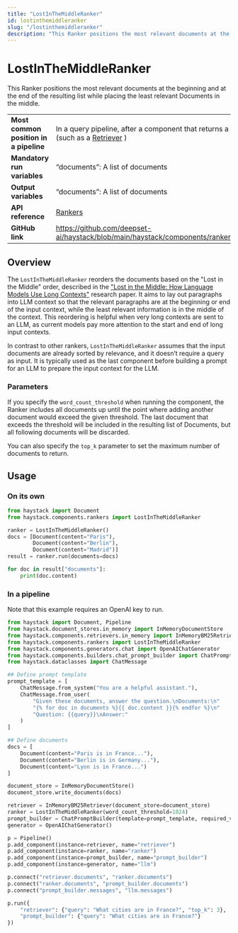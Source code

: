 ```yaml
---
title: "LostInTheMiddleRanker"
id: lostinthemiddleranker
slug: "/lostinthemiddleranker"
description: "This Ranker positions the most relevant documents at the beginning and at the end of the resulting list while placing the least relevant Documents in the middle."
---
```


# LostInTheMiddleRanker

This Ranker positions the most relevant documents at the beginning and at the end of the resulting list while placing the least relevant Documents in the middle.

|                                        |                                                                                                                    |
| :------------------------------------- | :----------------------------------------------------------------------------------------------------------------- |
| **Most common position in a pipeline** | In a query pipeline, after a component that returns a list of documents (such as a [Retriever](../retrievers.mdx) ) |
| **Mandatory run variables**            | “documents”: A list of documents                                                                                   |
| **Output variables**                   | “documents”: A list of documents                                                                                   |
| **API reference**                      | [Rankers](/reference/rankers-api)                                                                                         |
| **GitHub link**                        | https://github.com/deepset-ai/haystack/blob/main/haystack/components/rankers/lost_in_the_middle.py               |

## Overview

The `LostInTheMiddleRanker` reorders the documents based on the "Lost in the Middle" order, described in the ["Lost in the Middle: How Language Models Use Long Contexts"](https://arxiv.org/abs/2307.03172) research paper. It aims to lay out paragraphs into LLM context so that the relevant paragraphs are at the beginning or end of the input context, while the least relevant information is in the middle of the context. This reordering is helpful when very long contexts are sent to an LLM, as current models pay more attention to the start and end of long input contexts.

In contrast to other rankers, `LostInTheMiddleRanker` assumes that the input documents are already sorted by relevance, and it doesn’t require a query as input. It is typically used as the last component before building a prompt for an LLM to prepare the input context for the LLM.

### Parameters

If you specify the `word_count_threshold` when running the component, the Ranker includes all documents up until the point where adding another document would exceed the given threshold. The last document that exceeds the threshold will be included in the resulting list of Documents, but all following documents will be discarded.

You can also specify the `top_k` parameter to set the maximum number of documents to return.

## Usage

### On its own

```python
from haystack import Document
from haystack.components.rankers import LostInTheMiddleRanker

ranker = LostInTheMiddleRanker()
docs = [Document(content="Paris"),
		Document(content="Berlin"),
		Document(content="Madrid")]
result = ranker.run(documents=docs)

for doc in result["documents"]:
    print(doc.content)
```

### In a pipeline

Note that this example requires an OpenAI key to run.

```python
from haystack import Document, Pipeline
from haystack.document_stores.in_memory import InMemoryDocumentStore
from haystack.components.retrievers.in_memory import InMemoryBM25Retriever
from haystack.components.rankers import LostInTheMiddleRanker
from haystack.components.generators.chat import OpenAIChatGenerator
from haystack.components.builders.chat_prompt_builder import ChatPromptBuilder
from haystack.dataclasses import ChatMessage

## Define prompt template
prompt_template = [
    ChatMessage.from_system("You are a helpful assistant."),
    ChatMessage.from_user(
        "Given these documents, answer the question.\nDocuments:\n"
        "{% for doc in documents %}{{ doc.content }}{% endfor %}\n"
        "Question: {{query}}\nAnswer:"
    )
]

## Define documents
docs = [
    Document(content="Paris is in France..."),
    Document(content="Berlin is in Germany..."),
    Document(content="Lyon is in France...")
]

document_store = InMemoryDocumentStore()
document_store.write_documents(docs)

retriever = InMemoryBM25Retriever(document_store=document_store)
ranker = LostInTheMiddleRanker(word_count_threshold=1024)
prompt_builder = ChatPromptBuilder(template=prompt_template, required_variables={"query", "documents"})
generator = OpenAIChatGenerator()

p = Pipeline()
p.add_component(instance=retriever, name="retriever")
p.add_component(instance=ranker, name="ranker")
p.add_component(instance=prompt_builder, name="prompt_builder")
p.add_component(instance=generator, name="llm")

p.connect("retriever.documents", "ranker.documents")
p.connect("ranker.documents", "prompt_builder.documents")
p.connect("prompt_builder.messages", "llm.messages")

p.run({
    "retriever": {"query": "What cities are in France?", "top_k": 3},
    "prompt_builder": {"query": "What cities are in France?"}
})
```
